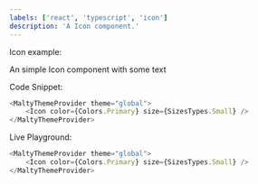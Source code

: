 ```yaml
---
labels: ['react', 'typescript', 'icon']
description: 'A Icon component.'
---
```




Icon example:

An simple Icon component with some text

Code Snippet:
```js
<MaltyThemeProvider theme="global">
    <Icon color={Colors.Primary} size={SizesTypes.Small} />
</MaltyThemeProvider>
```


Live Playground:
```js live
<MaltyThemeProvider theme="global">
    <Icon color={Colors.Primary} size={SizesTypes.Small} />
</MaltyThemeProvider>
```

